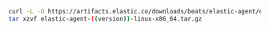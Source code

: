 
```sh
curl -L -O https://artifacts.elastic.co/downloads/beats/elastic-agent/elastic-agent-((version))-linux-x86_64.tar.gz
tar xzvf elastic-agent-((version))-linux-x86_64.tar.gz
```
